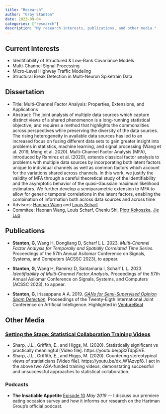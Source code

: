 ```yaml
---
title: "Research"
author: "Gray Stanton"
date: 2023-09-04
categories: ["research"]
description: "My research interests, publications, and other media."
---
```




## Current Interests

* Identifiability of Structured & Low-Rank Covariance Models
* Multi-Channel Signal Processing
* Micro-Level Highway Traffic Modeling
* Structural Break Detection in Multi-Neuron Spiketrain Data


## Dissertation 

* Title: Multi-Channel Factor Analysis: Properties, Extensions, and Applications
* Abstract: The joint analysis of multiple data sources which capture distinct views of a shared phenomenon is a long-running statistical objective, and requires a method that highlights the commonalities across perspectives while preserving the diversity of the data sources. The rising heterogeneity in available data sources has led to an increased focus on fusing different data sets to gain greater insight into problems in statistics, machine learning, and signal processing (Wang et al. 2019, Meng et al. 2020). Multi-Channel Factor Analysis (MFA), introduced by Ramírez et al. (2020), extends classical factor analysis to problems with multiple data sources by incorporating both latent factors unique to individual channels as well as common factors which account for the variations shared across channels. In this work, we justify the validity of MFA through a careful theoretical study of the identifiability and the asymptotic behavior of the quasi-Gaussian maximum likelihood estimators. We further develop a semiparametric extension to MFA to allow for generic temporal correlations in the latent factors, enabling the combination of information both across data sources and across time
* Advisors: [Haonan Wang](https://www.stat.colostate.edu/~wanghn/index.html) and [Louis Scharf](https://scharfcsu.weebly.com/)
* Commitee: Haonan Wang, Louis Scharf, Chenlu Shi, [Piotr Kokoszka](https://www.stat.colostate.edu/~piotr/), [Jie Luo](https://www.engr.colostate.edu/~rockey/)

## Publications

* __Stanton, G__, Wang H, Dongliang D, Scharf L L. 2023. *Multi-Channel Factor Analysis for Temporally and Spatially Correlated Time Series.* 
  Proceedings of the 57th Annual Asilomar Conference on Signals, Systems, and Computers (ACSSC 2023), to appear.

* __Stanton, G__, Wang H, Ramírez D, Santamaria I, Scharf L L. 2023. *Identifiability of Multi-Channel Factor Analysis.* 
  Proceedings of the 57th Annual Asilomar Conference on Signals, Systems, and Computers (ACSSC 2023), to appear.

* __Stanton, G__, Irissappane A A. 2019. *[GANs for Semi-Supervised Opinion Spam Detection](https://www.ijcai.org/proceedings/2019/723).* Proceedings of the Twenty-Eigth International Joint Conference on Artificial Intelligence.
  Highlighted in [VentureBeat](https://venturebeat.com/2019/03/21/ai-can-weed-out-spam-reviews-with-limited-labeled-data/)



## Other Media

### [Setting the Stage: Statistical Collaboration  Training Videos](https://sites.google.com/view/juliasharp/other-resources/statistical-collaboration-videos)
* Sharp, J.L., Griffith, E., and Higgs, M. (2020). Statistically significant vs practically meaningful [Video file]. https://youtu.be/pj3zTdpj5VE.
* Sharp, J.L., Griffith, E., and Higgs, M. (2020). Countering stereotypical views of statisticians [Video file]. https://youtu.be/dx_W1Azvpf8. 
I act in the above two ASA-funded training videos, demonstating successful and unsuccessful approaches to statistical collaboration. 

### Podcasts
* __The Insatiable Appetite__  [Episode 10](https://www.hartman-group.com/podcasts/269005989/a-primer-on-hartmans-proprietary-eating-occasions-compass-database2) _May 2019_
--- I discuss our premiere eating occasion survey and how it informs our research on the Hartman Group's official podcast.


